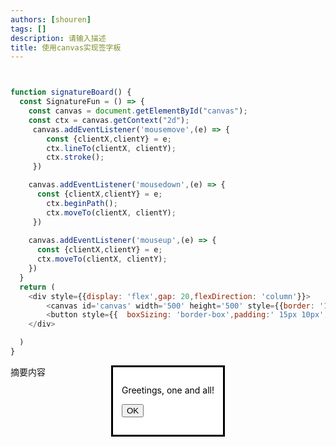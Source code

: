 ```yaml
---
authors: [shouren]
tags: []
description: 请输入描述
title: 使用canvas实现签字板
---
```





<!--truncate-->

```js


function signatureBoard() {
  const SignatureFun = () => {
    const canvas = document.getElementById("canvas");
    const ctx = canvas.getContext("2d");
     canvas.addEventListener('mousemove',(e) => {
        const {clientX,clientY} = e;
        ctx.lineTo(clientX, clientY);
        ctx.stroke();
     })

    canvas.addEventListener('mousedown',(e) => {
      const {clientX,clientY} = e;
        ctx.beginPath();
        ctx.moveTo(clientX, clientY);
     })
     
    canvas.addEventListener('mouseup',(e) => {
      const {clientX,clientY} = e;
      ctx.moveTo(clientX, clientY);
    })
  }
  return (
    <div style={{display: 'flex',gap: 20,flexDirection: 'column'}}>
        <canvas id='canvas' width='500' height='500' style={{border: '1px solid red'}}> </canvas>
        <button style={{  boxSizing: 'border-box',padding:' 15px 10px',borderRadius: 5,border: 'none',cursor: 'pointer'}} onClick={() => SignatureFun()}> 点击开始</button>
    </div>

  )
}

```

<dialog open>
  <p>Greetings, one and all!</p>
  <form method="dialog">
    <button>OK</button>
  </form>
</dialog>

<highlight color='#25c2a0'>摘要内容</highlight>






